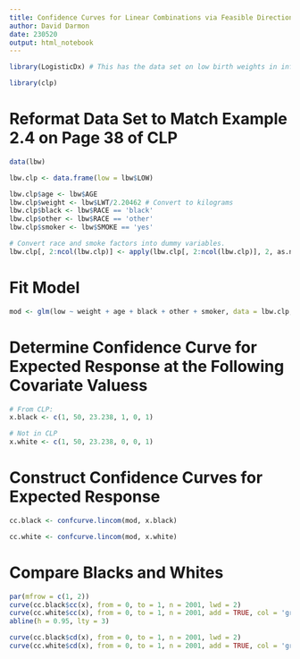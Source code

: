 ```yaml
---
title: Confidence Curves for Linear Combinations via Feasible Direction Optimization
author: David Darmon
date: 230520
output: html_notebook
---
```


```r
library(LogisticDx) # This has the data set on low birth weights in infants
```

```r
library(clp)
```

# Reformat Data Set to Match Example 2.4 on Page 38 of CLP

```r
data(lbw)

lbw.clp <- data.frame(low = lbw$LOW)

lbw.clp$age <- lbw$AGE
lbw.clp$weight <- lbw$LWT/2.20462 # Convert to kilograms
lbw.clp$black <- lbw$RACE == 'black'
lbw.clp$other <- lbw$RACE == 'other'
lbw.clp$smoker <- lbw$SMOKE == 'yes'

# Convert race and smoke factors into dummy variables.
lbw.clp[, 2:ncol(lbw.clp)] <- apply(lbw.clp[, 2:ncol(lbw.clp)], 2, as.numeric)
```

# Fit Model

```r
mod <- glm(low ~ weight + age + black + other + smoker, data = lbw.clp, family = binomial)
```

# Determine Confidence Curve for Expected Response at the Following Covariate Valuess

```r
# From CLP:
x.black <- c(1, 50, 23.238, 1, 0, 1)

# Not in CLP
x.white <- c(1, 50, 23.238, 0, 0, 1)
```

# Construct Confidence Curves for Expected Response

```r
cc.black <- confcurve.lincom(mod, x.black)
```

```r
cc.white <- confcurve.lincom(mod, x.white)
```

# Compare Blacks and Whites

```r
par(mfrow = c(1, 2))
curve(cc.black$cc(x), from = 0, to = 1, n = 2001, lwd = 2)
curve(cc.white$cc(x), from = 0, to = 1, n = 2001, add = TRUE, col = 'grey')
abline(h = 0.95, lty = 3)

curve(cc.black$cd(x), from = 0, to = 1, n = 2001, lwd = 2)
curve(cc.white$cd(x), from = 0, to = 1, n = 2001, add = TRUE, col = 'grey')
```

